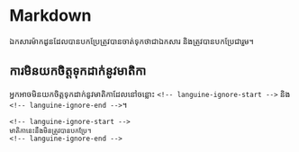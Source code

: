 # Markdown

ឯកសារម៉ាកដូនដែលបានបកប្រែត្រូវបានចាត់ទុកថាជាឯកសារ និងត្រូវបានបកប្រែជារួម។

## ការមិនយកចិត្តទុកដាក់នូវមាតិកា

អ្នកអាចមិនយកចិត្តទុកដាក់នូវមាតិកាដែលនៅចន្លោះ `<!-- languine-ignore-start -->` និង `<!-- languine-ignore-end -->`។

```mdx
<!-- languine-ignore-start -->
មាតិកានេះនឹងមិនត្រូវបានបកប្រែ។
<!-- languine-ignore-end -->
``` 
